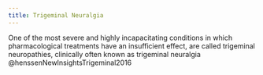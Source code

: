 ```yaml
---
title: Trigeminal Neuralgia
---
```


One of the most severe and highly incapacitating conditions in which pharmacological treatments have an insufficient effect, are called trigeminal neuropathies, clinically often known as trigeminal neuralgia @henssenNewInsightsTrigeminal2016

